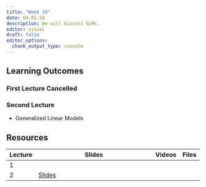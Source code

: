 ```yaml
---
title: "Week 10"
date: 04-01-24
description: We will discuss GLMs.
editor: visual
draft: false
editor_options: 
  chunk_output_type: console
---
```


## Learning Outcomes

### First Lecture Cancelled

### Second Lecture

-   Generalized Linear Models

## Resources

| Lecture | Slides                                                          | Videos | Files |
|---------|-----------------------------------------------------------------|--------|-------|
| 1       |                                                                 |        |       |
| 2       | [Slides](https://m408.inqs.info/lectures/10a.html#/title-slide) |        |       |
